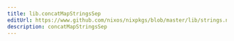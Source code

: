 ```yaml
---
title: lib.concatMapStringsSep
editUrl: https://www.github.com/nixos/nixpkgs/blob/master/lib/strings.nix#L113C5
description: concatMapStringsSep
---
```




<LinkCard
    title="Contribute Now!"
    description="API Documentation is done in our source code"
    href="https://www.github.com/nixos/nixpkgs/blob/master/lib/strings.nix#L113C5"
/>

